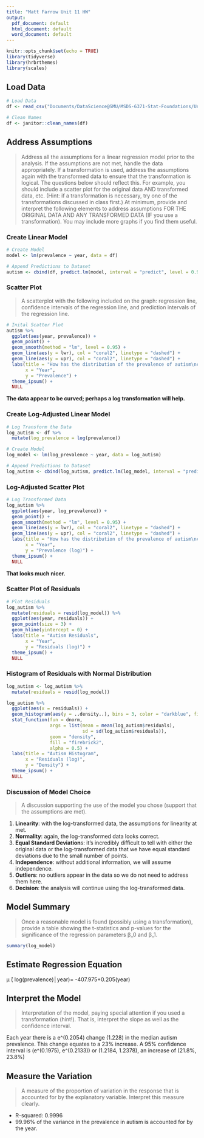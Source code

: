 ```yaml
---
title: "Matt Farrow Unit 11 HW"
output:
  pdf_document: default
  html_document: default
  word_document: default
---
```


```r
knitr::opts_chunk$set(echo = TRUE)
library(tidyverse)
library(hrbrthemes)
library(scales)
```

## Load Data

```r
# Load Data
df <- read_csv("Documents/DataScience@SMU/MSDS-6371-Stat-Foundations/Unit 11/Autism Data Prob 29.csv")

# Clean Names
df <- janitor::clean_names(df)
```

## Address Assumptions

> Address all the assumptions for a linear regression model prior to the analysis. If the assumptions are not met, handle the data appropriately. If a transformation is used, address the assumptions again with the transformed data to ensure that the transformation is logical. The questions below should reflect this. For example, you should include a scatter plot for the original data AND transformed data, etc. (Hint: if a transformation is necessary, try one of the transformations discussed in class first.) At minimum, provide and interpret the following elements to address assumptions FOR THE ORIGINAL DATA AND ANY TRANSFORMED DATA (IF you use a transformation). You may include more graphs if you find them useful.

### Create Linear Model

```r
# Create Model
model <- lm(prevalence ~ year, data = df)

# Append Predictions to Dataset
autism <- cbind(df, predict.lm(model, interval = "predict", level = 0.95))
```

### Scatter Plot

> A scatterplot with the following included on the graph: regression line, confidence intervals of the regression line, and prediction intervals of the regression line.

```r
# Inital Scatter Plot
autism %>% 
  ggplot(aes(year, prevalence)) +
  geom_point() +
  geom_smooth(method = "lm", level = 0.95) +
  geom_line(aes(y = lwr), col = "coral2", linetype = "dashed") +
  geom_line(aes(y = upr), col = "coral2", linetype = "dashed") +
  labs(title = "How has the distribution of the prevalence of autism\nchanged over the years?",
       x = "Year",
       y = "Prevalence") +
  theme_ipsum() +
  NULL
```

**The data appear to be curved; perhaps a log transformation will help.**

### Create Log-Adjusted Linear Model

```r
# Log Transform the Data
log_autism <- df %>% 
  mutate(log_prevalence = log(prevalence))

# Create Model
log_model <- lm(log_prevalence ~ year, data = log_autism)

# Append Predictions to Dataset
log_autism <- cbind(log_autism, predict.lm(log_model, interval = "predict", level = 0.95))
```

### Log-Adjusted Scatter Plot

```r
# Log Transformed Data
log_autism %>% 
  ggplot(aes(year, log_prevalence)) +
  geom_point() +
  geom_smooth(method = "lm", level = 0.95) +
  geom_line(aes(y = lwr), col = "coral2", linetype = "dashed") +
  geom_line(aes(y = upr), col = "coral2", linetype = "dashed") +
  labs(title = "How has the distribution of the prevalence of autism\nchanged over the years?",
       x = "Year",
       y = "Prevalence (log)") +
  theme_ipsum() +
  NULL
```

**That looks much nicer.**

### Scatter Plot of Residuals

```r
# Plot Residuals
log_autism %>% 
  mutate(residuals = resid(log_model)) %>% 
  ggplot(aes(year, residuals)) +
  geom_point(size = 3) +
  geom_hline(yintercept = 0) +
  labs(title = "Autism Residuals",
       x = "Year",
       y = "Residuals (log)") +
  theme_ipsum() +
  NULL
```

### Histogram of Residuals with Normal Distribution

```r
log_autism <- log_autism %>% 
  mutate(residuals = resid(log_model))

log_autism %>% 
  ggplot(aes(x = residuals)) +
  geom_histogram(aes(y = ..density..), bins = 3, color = "darkblue", fill = "lightblue") + 
  stat_function(fun = dnorm,
                args = list(mean = mean(log_autism$residuals),
                            sd = sd(log_autism$residuals)),
                geom = "density",
                fill = "firebrick2",
                alpha = 0.5) +
  labs(title = "Autism Histogram",
       x = "Residuals (log)",
       y = "Density") +
  theme_ipsum() +
  NULL
```

### Discussion of Model Choice

> A discussion supporting the use of the model you chose (support that the assumptions are met).

1. **Linearity**: with the log-transformed data, the assumptions for linearity at met.
2. **Normality**: again, the log-transformed data looks correct.
3. **Equal Standard Deviation**s: it’s incredibly difficult to tell with either the original data or the log-transformed data that we have equal standard deviations due to the small number of points.
4. **Independence**: without additional information, we will assume independence.
5. **Outliers**: no outliers appear in the data so we do not need to address them here.
6. **Decision**: the analysis will continue using the log-transformed data.

## Model Summary

> Once a reasonable model is found (possibly using a transformation), provide a table showing the t-statistics and p-values for the significance of the regression parameters β_0 and β_1.

```r
summary(log_model)
```

## Estimate Regression Equation

μ ̂( log⁡(prevalence)│year)= -407.975+0.205(year)

## Interpret the Model

> Interpretation of the model, paying special attention if you used a transformation (hint!). That is, interpret the slope as well as the confidence interval. 

Each year there is a e^(0.2054) change (1.228) in the median autism prevalence. This change equates to a 23% increase. A 95% confidence interval is (e^(0.1975), e^(0.2133)) or (1.2184, 1.2378), an increase of (21.8%, 23.8%) 

## Measure the Variation

> A measure of the proportion of variation in the response that is accounted for by the explanatory variable. Interpret this measure clearly.

- R-squared: 0.9996
- 99.96% of the variance in the prevalence in autism is accounted for by the year.
